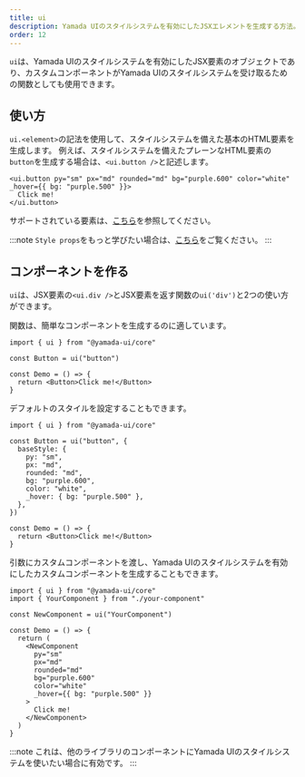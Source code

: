 ```yaml
---
title: ui
description: Yamada UIのスタイルシステムを有効にしたJSXエレメントを生成する方法。
order: 12
---
```


`ui`は、Yamada UIのスタイルシステムを有効にしたJSX要素のオブジェクトであり、カスタムコンポーネントがYamada UIのスタイルシステムを受け取るための関数としても使用できます。

## 使い方

`ui.<element>`の記法を使用して、スタイルシステムを備えた基本のHTML要素を生成します。
例えば、スタイルシステムを備えたプレーンなHTML要素の`button`を生成する場合は、`<ui.button />`と記述します。

```tsx
<ui.button py="sm" px="md" rounded="md" bg="purple.600" color="white" _hover={{ bg: "purple.500" }}>
  Click me!
</ui.button>
```

サポートされている要素は、[こちら](https://github.com/hirotomoyamada/yamada-ui/blob/0590c12a5ff0c40413f963304dab10a5c93c29b6/packages/core/src/components/element.types.ts#L1)を参照してください。

:::note
`Style props`をもっと学びたい場合は、[こちら](/styled-system/style-props)をご覧ください。
:::

## コンポーネントを作る

`ui`は、JSX要素の`<ui.div />`とJSX要素を返す関数の`ui('div')`と2つの使い方ができます。

関数は、簡単なコンポーネントを生成するのに適しています。

```tsx live=false
import { ui } from "@yamada-ui/core"

const Button = ui("button")

const Demo = () => {
  return <Button>Click me!</Button>
}
```

デフォルトのスタイルを設定することもできます。

```tsx live=false
import { ui } from "@yamada-ui/core"

const Button = ui("button", {
  baseStyle: {
    py: "sm",
    px: "md",
    rounded: "md",
    bg: "purple.600",
    color: "white",
    _hover: { bg: "purple.500" },
  },
})

const Demo = () => {
  return <Button>Click me!</Button>
}
```

引数にカスタムコンポーネントを渡し、Yamada UIのスタイルシステムを有効にしたカスタムコンポーネントを生成することもできます。

```tsx live=false
import { ui } from "@yamada-ui/core"
import { YourComponent } from "./your-component"

const NewComponent = ui("YourComponent")

const Demo = () => {
  return (
    <NewComponent
      py="sm"
      px="md"
      rounded="md"
      bg="purple.600"
      color="white"
      _hover={{ bg: "purple.500" }}
    >
      Click me!
    </NewComponent>
  )
}
```

:::note
これは、他のライブラリのコンポーネントにYamada UIのスタイルシステムを使いたい場合に有効です。
:::
